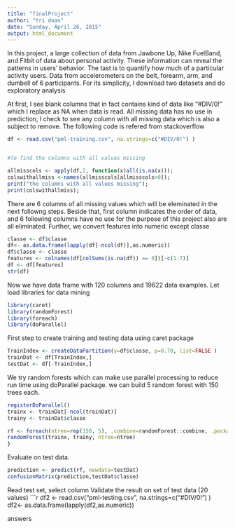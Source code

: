 ```yaml
---
title: "finalProject"
author: "tri doan"
date: "Sunday, April 26, 2015"
output: html_document
---
```


In this project, a large collection of data  from Jawbone Up, Nike FuelBand, and Fitbit of data about personal activity. These information can reveal the patterns in users' behavior. The tast is to quantify how much of a particular activity users. Data from accelerometers on the belt, forearm, arm, and dumbell of 6 participants. For its simplicity, I download  two datasets and do exploratory analysis

At first, I see blank columns that in fact contains kind of data like "#DIV/0!" which I replace as NA when data is read. All missing data has no use in prediction, I check to see any column with all missing data which is also a subject to remove.
The following code is refered from stackoverflow


```r
df <- read.csv("pml-training.csv", na.strings=c("#DIV/0!") )


#To find the columns with all values missing

allmisscols <- apply(df,2, function(x)all(is.na(x)));  
colswithallmiss <-names(allmisscols[allmisscols>0]);    
print("the columns with all values missing");    
print(colswithallmiss);

```
 There are 6 columns of all missing values which will be eleminated in the next followng steps. Beside that, first column indicates the order of data, and 6 following columns have no use for the purpose of this project also are all eliminated. Further, we convert features into numeric except classe 
```r
classe <- df$classe
df<- as.data.frame(lapply(df[-ncol(df)],as.numeric))
df$classe <- classe
features <- colnames(df[colSums(is.na(df)) == 0])[-c(1:7)]
df <- df[features]
str(df)

```
Now we have data frame with 120 columns and 19622 data examples. Let load libraries for data mining
```r

library(caret)
library(randomForest)
library(foreach)
library(doParallel)
```
First step to create training and testing data using caret package
```r
TrainIndex <- createDataPartition(y=df$classe, p=0.70, list=FALSE )
trainDat <- df[TrainIndex,]
testDat <- df[-TrainIndex,]

```
We try random forests which can make use parallel processing to reduce run time using doParallel package. we can build 5 random forest with 150 trees each.
```r
registerDoParallel()
trainx <- trainDat[-ncol(trainDat)]
trainy <- trainDat$classe

rf <- foreach(ntree=rep(150, 5), .combine=randomForest::combine, .packages='randomForest') %dopar% {
randomForest(trainx, trainy, ntree=ntree) 
}
```

Evaluate on test data.
```r

prediction <- predict(rf, newdata=testDat)
confusionMatrix(prediction,testDat$classe)
```
Read test set, select column
Validate the result on set of test data (20 values)
```r

df2 <- read.csv("pml-testing.csv", na.strings=c("#DIV/0!") )
df2<- as.data.frame(lapply(df2,as.numeric))


answers
